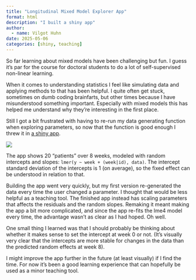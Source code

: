 ```yaml
---
title: "Longitudinal Mixed Model Explorer App"
format: html
description: "I built a shiny app"
author: 
  - name: Vilgot Huhn
date: 2025-05-06
categories: [shiny, teaching]
---
```


So far learning about mixed models have been challenging but fun. I guess it's par for the course for doctoral students to do a lot of self-supervised non-linear learning.

When it comes to understanding statistics I feel like simulating data and applying methods to that has been helpful. I quite often get stuck, sometimes on dumb coding brainfarts, but other times because I have misunderstood something important. Especially with mixed models this has helped me understand why they're interesting in the first place.

Still I got a bit frustrated with having to re-run my data generating function when exploring parameters, so now that the function is good enough I threw it in [a shiny app](https://vilgothuhn.shinyapps.io/lmm_explorer2/).

![](images/lmer_residual_increase.gif){fig-align="center"}

The app shows 20 "patients" over 8 weeks, modeled with random intercepts and slopes: `lmer(y ~ week + (week|id), data)`. The intercept standard deviation of the intercepts is 1 (on average), so the fixed effect can be understood in relation to that.

Building the app went very quickly, but my first version re-generated the data every time the user changed a parameter. I thought that would be less helpful as a teaching tool. The finished app instead has scaling parameters that affects the residuals and the random slopes. Remaking it meant making the app a bit more complicated, and since the app re-fits the lme4 model every time, the advantage wasn't as clear as I had hoped. Oh well.

One small thing I learned was that I should probably be thinking about whether it makes sense to set the intercept at week 0 or not. (It's visually very clear that the intercepts are more stable for changes in the data than the predicted random effects at week 8).

I might improve the app further in the future (at least visually) if I find the time. For now it's been a good learning experience that can hopefully be used as a minor teaching tool.
